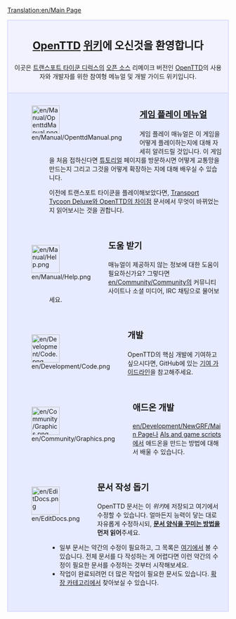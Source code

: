 [[Translation:en/Main Page]]

<div style="background-color: #f1f2fe; border: 1px solid #c7c8fe; margin: 0; padding: 1em 1em 1em 1em; text-align:center">
<div style="font-size:1.7em; font-weight:bold"><span class="plainlinks">[http://www.openttd.org/ OpenTTD]</span> [http://wikipedia.org/wiki/Wiki 위키]에 오신것을 환영합니다</div>
이곳은 [[ko/트랜스포트 타이쿤 디럭스|트랜스포트 타이쿤 디럭스]]의 [http://www.opensource.org/ 오픈 소스] 리메이크 버전인 [http://www.openttd.org OpenTTD]의 사용자와 개발자를 위한 참여형 메뉴얼 및 개발 가이드 위키입니다.
</div>

<div style="background-color: #E7EBFF; border: 1px solid #c7c8fe; border-top:none; padding: 1em 1em 0em 1em; margin-bottom:2em">
<div style="float:left">[[File:en/Manual/OpenttdManual.png|64px]]</div>
<div style="margin-left:80px; margin-bottom:4em">
<div style="font-size:1.4em; font-weight:bold">[[ko/Manual/Main Page|게임 플레이 메뉴얼]]</div>
게임 플레이 매뉴얼은 이 게임을 어떻게 플레이하는지에 대해 자세히 알려드릴 것입니다. 이 게임을 처음 접하신다면 [[ko/Manual/Tutorial/Main Page|튜토리얼]] 페이지를 방문하시면 어떻게 교통망을 만드는지 그리고 그것을 어떻게 확장하는 지에 대해 배우실 수 있습니다.

이전에 트랜스포트 타이쿤을 플레이해보았다면, [[ko/Transport Tycoon Deluxe와 OpenTTD의 차이점|Transport Tycoon Deluxe와 OpenTTD의 차이점]] 문서에서 무엇이 바뀌었는지 읽어보시는 것을 권합니다.
</div>

<div style="float:left">[[File:en/Manual/Help.png|64px]]</div>
<div style="margin-left:80px; margin-bottom:4em">
<div style="font-size:1.4em; font-weight:bold">도움 받기</div>
매뉴얼이 제공하지 않는 정보에 대한 도움이 필요하신가요? 그렇다면 [[en/Community/Community]]의 커뮤니티 사이트나 소셜 미디어, IRC 채팅으로 물어보세요.
</div>

<div style="float:left">[[File:en/Development/Code.png|64px]]</div>
<div style="margin-left:80px; margin-bottom:4em">
<div style="font-size:1.4em; font-weight:bold">개발</div>
OpenTTD의 핵심 개발에 기여하고 싶으시다면, GitHub에 있는 [https://github.com/OpenTTD/OpenTTD/blob/master/CONTRIBUTING.md 기여 가이드라인]을 참고해주세요.
</div>

<div style="float:left">[[File:en/Community/Graphics.png|64px]]</div>
<div style="margin-left:80px; margin-bottom:4em">
<div style="font-size:1.4em; font-weight:bold">애드온 개발</div>
[[en/Development/NewGRF/Main Page]]나 [[en/Development/Script/Main Page|AIs and game scripts]]에서 애드온을 만드는 방법에 대해서 배울 수 있습니다.
</div>

<div style="float:left">[[File:en/EditDocs.png|64px]]</div>
<div style="margin-left:80px; margin-bottom:4em">
<div style="font-size:1.4em; font-weight:bold">문서 작성 돕기</div>
OpenTTD 문서는 이 <em>위키</em>에 저장되고 여기에서 수정할 수 있습니다. 얼마든지 능력이 닿는 대로 자유롭게 수정하시되, '''[[ko/문서 양식|문서 양식을 꾸미는 방법]]을 먼저 읽어'''주세요.
* 일부 문서는 약간의 수정이 필요하고, 그 목록은 [[:Category:en/To do|여기]]에서 볼 수 있습니다. 전체 문서를 다 작성하는 게 어렵다면 이런 약간의 수정이 필요한 문서를 수정하는 것부터 시작해보세요.
* 작업이 완료되려먼 더 많은 작업이 필요한 문서도 있습니다. [[:Category:en/Articles to be expanded|확장 카테고리]]에서 찾아보실 수 있습니다.
</div>

</div>

